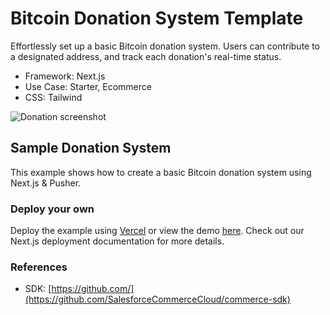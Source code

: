 # Bitcoin Donation System Template

Effortlessly set up a basic Bitcoin donation system. Users can contribute to a
designated address, and track each donation's real-time status.

- Framework: Next.js
- Use Case: Starter, Ecommerce
- CSS: Tailwind

![Donation screenshot](./donation-screenshot.png)

## Sample Donation System

This example shows how to create a basic Bitcoin donation system using Next.js &
Pusher.

### Deploy your own

Deploy the example using [Vercel](https://vercel.com/) or view the demo
[here](https://demo-link/). Check out our Next.js deployment documentation for
more details.

### References

- SDK:
  [https://github.com/](https://github.com/SalesforceCommerceCloud/commerce-sdk)
